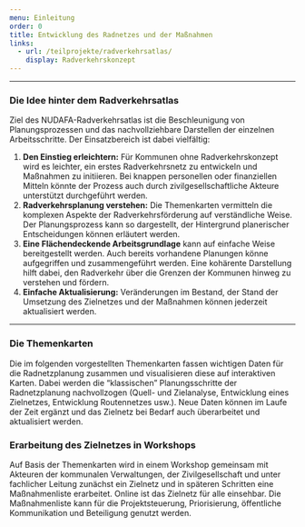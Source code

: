 ```yaml
---
menu: Einleitung
order: 0
title: Entwicklung des Radnetzes und der Maßnahmen
links:
  - url: /teilprojekte/radverkehrsatlas/
    display: Radverkehrskonzept
---
```

---

### Die Idee hinter dem Radverkehrsatlas

Ziel des NUDAFA-Radverkehrsatlas ist die Beschleunigung von Planungsprozessen und das nachvollziehbare Darstellen der einzelnen Arbeitsschritte. Der Einsatzbereich ist dabei vielfältig:&#x20;

1. **Den Einstieg erleichtern:** Für Kommunen ohne Radverkehrskonzept wird es leichter, ein erstes Radverkehrsnetz zu entwickeln und Maßnahmen zu initiieren. Bei knappen personellen oder finanziellen Mitteln könnte der Prozess auch durch zivilgesellschaftliche Akteure unterstützt durchgeführt werden.&#x20;
2. **Radverkehrsplanung verstehen:** Die Themenkarten vermitteln die komplexen Aspekte der Radverkehrsförderung auf verständliche Weise. Der Planungsprozess kann so dargestellt, der Hintergrund planerischer Entscheidungen können erläutert werden.
3. **Eine Flächendeckende Arbeitsgrundlage** kann auf einfache Weise bereitgestellt werden. Auch bereits vorhandene Planungen könne aufgegriffen und zusammengeführt werden. Eine kohärente Darstellung hilft dabei, den Radverkehr über die Grenzen der Kommunen hinweg zu verstehen und fördern.&#x20;
4. **Einfache Aktualisierung:** Veränderungen im Bestand, der Stand der Umsetzung des Zielnetzes und der Maßnahmen können jederzeit aktualisiert werden.&#x20;

---

### Die Themenkarten

Die im folgenden vorgestellten Themenkarten fassen wichtigen Daten für die Radnetzplanung zusammen und visualisieren diese auf interaktiven Karten. Dabei werden die “klassischen” Planungsschritte der Radnetzplanung nachvollzogen (Quell- und Zielanalyse, Entwicklung eines Zielnetzes, Entwicklung Routennetzes usw.). Neue Daten können im Laufe der Zeit ergänzt und das Zielnetz bei Bedarf auch überarbeitet und aktualisiert werden.

### Erarbeitung des Zielnetzes in Workshops

Auf Basis der Themenkarten wird in einem Workshop gemeinsam mit Akteuren der kommunalen Verwaltungen, der Zivilgesellschaft und unter fachlicher Leitung zunächst ein Zielnetz und in späteren Schritten eine Maßnahmenliste erarbeitet. Online ist das Zielnetz für alle einsehbar. Die Maßnahmenliste kann für die Projektsteuerung, Priorisierung, öffentliche Kommunikation und Beteiligung genutzt werden.
